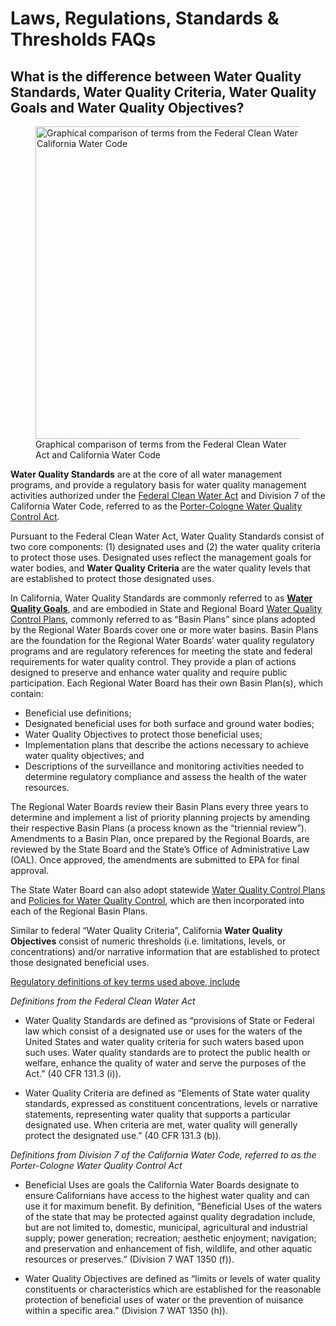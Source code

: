 # Laws, Regulations, Standards & Thresholds FAQs

## What is the difference between Water Quality Standards, Water Quality Criteria, Water Quality Goals and Water Quality Objectives?

![Graphical comparison of terms from the Federal Clean Water Act and California Water Code](/images/fed-state-terms.jpg){fig-alt="Federal Water Quality Standards relate to CA Water Quality Goals. Federal Designated Uses relate to CA Beneficial Uses and associated designations. Federal Water Quality Criteria (consisting of numeric and narrative criteria) relate to CA Water Quality Objectives (consisting of numeric thresholds and narrative information)" fig-align="center" width="500"}

**Water Quality Standards** are at the core of all water management programs, and provide a regulatory basis for water quality management activities authorized under the [Federal Clean Water Act](https://www.epa.gov/laws-regulations/summary-clean-water-act) and Division 7 of the California Water Code, referred to as the [Porter-Cologne Water Quality Control Act](http://www.waterboards.ca.gov/laws_regulations/docs/portercologne.pdf).  

Pursuant to the Federal Clean Water Act, Water Quality Standards consist of two core components: (1) designated uses and (2) the water quality criteria to protect those uses. Designated uses reflect the management goals for water bodies, and **Water Quality Criteria** are the water quality levels that are established to protect those designated uses. 

In California, Water Quality Standards are commonly referred to as [**Water Quality Goals**](https://www.waterboards.ca.gov/water_issues/programs/water_quality_goals/), and are embodied in State and Regional Board [Water Quality Control Plans](https://www.waterboards.ca.gov/plans_policies/#plans), commonly referred to as "Basin Plans" since plans adopted by the Regional Water Boards cover one or more water basins. Basin Plans are the foundation for the Regional Water Boards' water quality regulatory programs and are regulatory references for meeting the state and federal requirements for water quality control. They provide a plan of actions designed to preserve and enhance water quality and require public participation. Each Regional Water Board has their own Basin Plan(s), which contain:

-   Beneficial use definitions;
-   Designated beneficial uses for both surface and ground water bodies;
-   Water Quality Objectives to protect those beneficial uses;
-   Implementation plans that describe the actions necessary to achieve water quality objectives; and
-   Descriptions of the surveillance and monitoring activities needed to determine regulatory compliance and assess the health of the water resources.

The Regional Water Boards review their Basin Plans every three years to determine and implement a list of priority planning projects by amending their respective Basin Plans (a process known as the "triennial review"). Amendments to a Basin Plan, once prepared by the Regional Boards, are reviewed by the State Board and the State's Office of Administrative Law (OAL). Once approved, the amendments are submitted to EPA for final approval.

The State Water Board can also adopt statewide [Water Quality Control Plans](https://www.waterboards.ca.gov/plans_policies/#plans) and [Policies for Water Quality Control](https://www.waterboards.ca.gov/plans_policies/#policies), which are then incorporated into each of the Regional Basin Plans. 

Similar to federal "Water Quality Criteria", California **Water Quality Objectives** consist of numeric thresholds (i.e. limitations, levels, or concentrations) and/or narrative information that are established to protect those designated beneficial uses.

[Regulatory definitions of key terms used above, include]{.underline}

*Definitions from the Federal Clean Water Act*

-   Water Quality Standards are defined as "provisions of State or Federal law which consist of a designated use or uses for the waters of the United States and water quality criteria for such waters based upon such uses. Water quality standards are to protect the public health or welfare, enhance the quality of water and serve the purposes of the Act." (40 CFR 131.3 (i)).

-   Water Quality Criteria are defined as "Elements of State water quality standards, expressed as constituent concentrations, levels or narrative statements, representing water quality that supports a particular designated use. When criteria are met, water quality will generally protect the designated use." (40 CFR 131.3 (b)).

*Definitions from Division 7 of the California Water Code, referred to as the Porter-Cologne Water Quality Control Act*

-   Beneficial Uses are goals the California Water Boards designate to ensure Californians have access to the highest water quality and can use it for maximum benefit. By definition, "Beneficial Uses of the waters of the state that may be protected against quality degradation include, but are not limited to, domestic, municipal, agricultural and industrial supply; power generation; recreation; aesthetic enjoyment; navigation; and preservation and enhancement of fish, wildlife, and other aquatic resources or preserves." (Division 7 WAT 1350 (f)).

-   Water Quality Objectives are defined as "limits or levels of water quality constituents or characteristics which are established for the reasonable protection of beneficial uses of water or the prevention of nuisance within a specific area." (Division 7 WAT 1350 (h)).
